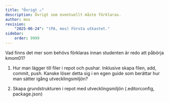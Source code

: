 ```yaml
---
title: "Övrigt ⚠️" 
description: Övrigt som eventuellt måste förklaras.
author: mos
revision:
    "2025-06-24": "(PA, mos) Första utkastet."
sidebar:
    order: 9999
---
```



Vad finns det mer som behövs förklaras innan studenten är redo att påbörja kmom01?

1. Hur man lägger till filer i repot och pushar. Inklusive skapa filen, add, commit, push. Kanske löser detta sig i en egen guide som berättar hur man sätter igång utvecklingsmiljön?

1. Skapa grundstrukturen i repot med utvecklingsmiljön (.editorconfig, package.json)